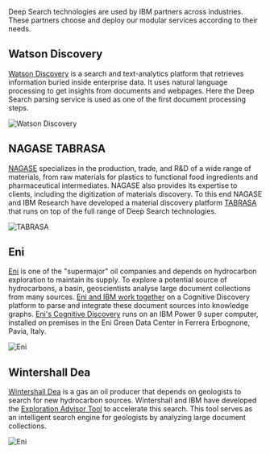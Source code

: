 <PageDescription>

Deep Search technologies are used by IBM partners across industries.
These partners choose and deploy our modular services according to their needs.

</PageDescription>

## Watson Discovery

<Row>
<Column colMd={6} colLg={6}>

[Watson Discovery](https://www.ibm.com/cloud/watson-discovery) is a search
and text-analytics platform that retrieves information buried inside
enterprise data. It uses natural language processing to get insights from
documents and webpages. Here the Deep Search parsing service is used as one
of the first document processing steps.

</Column>

<Column colMd={6} colLg={6}>

![Watson Discovery](images/watson-discovery.png)

</Column>
</Row>

## NAGASE TABRASA

<Row>
<Column colMd={6} colLg={6}>

[NAGASE](https://www.nagase.co.jp) specializes in the production, trade, and R&D of a wide range of materials, from raw materials for plastics to functional food ingredients and pharmaceutical intermediates.
NAGASE also provides its expertise to clients, including the digitization of materials discovery.
To this end NAGASE and IBM Research have developed a material discovery platform [TABRASA](https://tabrasa.jp) that runs on top of the full range of Deep Search technologies.

</Column>

<Column colMd={6} colLg={6}>

![TABRASA](images/tabrasa.png)

</Column>
</Row>

## Eni

<Row>
<Column colMd={6} colLg={6}>

[Eni](https://www.eni.com) is one of the "supermajor" oil companies and depends on hydrocarbon exploration to maintain its supply.
To explore a potential source of hydrocarbons, a basin, geoscientists analyse large document collections from many sources.
[Eni and IBM work together](https://www.ibm.com/blogs/research/2019/06/eni-ibm-geological-data) on a Cognitive Discovery platform to parse and integrate these document sources into knowledge graphs.
[Eni's Cognitive Discovery](https://www.eni.com/en-IT/media/press-release/2019/06/eni-and-ibm-boost-geological-data-interpretation-thanks-to-artificial-intelligence-platform.html) runs on an IBM Power 9 super computer, installed on premises in the Eni Green Data Center in Ferrera Erbognone, Pavia, Italy.

</Column>

<Column colMd={6} colLg={6}>

![Eni](images/eni.jpg)

</Column>
</Row>

## Wintershall Dea

<Row>
<Column colMd={6} colLg={6}>

[Wintershall Dea](https://wintershalldea.com) is a gas an oil producer that depends on geologists to search for new hydrocarbon sources.
Wintershall and IBM have developed the [Exploration Advisor Tool](https://www.ibm.com/blogs/client-voices/ai-helps-exploration-geologists-improve-predictions) to accelerate this search.
This tool serves as an intelligent search engine for geologists by analyzing large document collections.

</Column>

<Column colMd={6} colLg={6}>

![Eni](images/wintershall.jpg)

</Column>
</Row>
